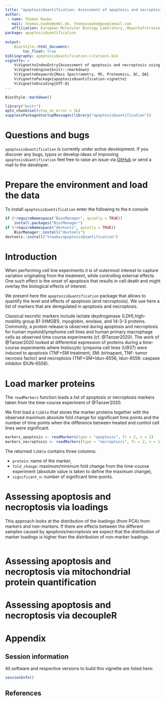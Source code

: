 ```yaml
---
title: "apoptosisQuantification: Assessment of apoptosis and necroptosis using proteomics"
author:
 - name: Thomas Naake
   mail: thomas.naake@embl.de, thomasnaake@googlemail.com
   affiliation: European Molecular Biology Laboratory, Meyerhofstrasse 1, 69117 Heidelberg
package: apoptosisQuantification
      
output:  
    BiocStyle::html_document:
        toc_float: true
bibliography: apoptosisQuantification-citations.bib
vignette: >
    %\VignetteIndexEntry{Assessment of apoptosis and necroptosis using proteomics"}
    %\VignetteEngine{knitr::rmarkdown}
    %\VignetteKeywords{Mass Spectrometry, MS, Proteomics, QC, QA}
    %\VignettePackage{apoptosisQuantification-vignette}
    %\VignetteEncoding{UTF-8}
---
```


```r
BiocStyle::markdown()
```

```r
library("knitr")
opts_chunk$set(stop_on_error = 1L)
suppressPackageStartupMessages(library("apoptosisQuantification"))
```

# Questions and bugs {-}

`apoptosisQuantification` is currently under active development. If you
discover any bugs, typos or develop ideas of improving
`apoptosisQuantification` feel free to raise an issue via
[GitHub](https://github.com/tnaake/apoptosisQuantification) or
send a mail to the developer.

# Prepare the environment and load the data {#sec-prepare}
To install `apoptosisQuantification` enter the following to the `R` console

```r
if (!requireNamespace("BiocManager", quietly = TRUE))
    install.packages("BiocManager")
if (!requireNamespace("devtools", quietly = TRUE))
    BiocManager::install("devtools")
devtools::install("tnaake/apoptosisQuantification")
```

# Introduction {#sec-intro}

When performing cell line experiments it is of outermost interest to capture
variation originating from the treatment, while controlling external 
effects. One such effect is the onset of apoptosis that results in cell death
and might overlay the biological effects of interest.

We present here the `apoptosisQuantification` package that allows to quantify
the level and effects of apoptosis (and necroptosis). We use here a list of
markers that are deregulated in apoptosis and necroptosis.

Classical necrotic markers include lactate deydrogenase (LDH),high-mobility 
group B1 (HMGB1), myoglobin, enolase, and 14-3-3 proteins. Commonly, a 
protein release is observed during apoptosis and necroptosis for human
myeloid/lymphoma cell lines and human primary macrophage cells as
observed time course experiments (cf. @Tanzer2020). The work of @Tanzer2020
looked at differential expression of proteins during a time-course experiments
where histiocytic lympoma cell lines (U937) were induced to apoptosis 
(TNF+SM treatment, 
SM: birinapant, TNF: tumor necrosis factor) 
and necroptosis (TNF+SM+Idun-6556, Idun-6556: caspase inhibitor IDUN-6556).

# Load marker proteins

The `readMarkers` function loads a list of apoptosis or necroptosis markers 
taken from the time-course experiment of @Tanzer2020.

We first load a `tibble` that stores the marker proteins together with the 
observed maximum absolute fold change for significant time points and the 
number of time points when the difference between treated and control cell lines
were significant.

```r
markers_apoptosis <- readMarkers(type = "apoptosis", fc = 2, n = 1)
markers_necroptosis <- readMarkers(type = "necroptosis", fc = 2, n = 1)
```

The returned `tibble` contains three columns:

 - `protein`: name of the marker, 
 - `fold_change`: maximum/minimum fold change from the time-course experiment 
    (absolute value is taken to define the maximum change), 
 - `significant_n`: number of significant time-points.


# Assessing apoptosis and necroptosis via loadings

This approach looks at the distribution of the loadings (from PCA) from markers
and non-markers. If there are effects between the different samples caused
by apoptosis/necroptosis we expect that the distribution of marker loadings
is higher than the distribution of non-marker loadings.

```r

```

# Assessing apoptosis and necroptosis via mitochondrial protein quantification

# Assessing apoptosis and necroptosis via decoupleR



# Appendix {-}

## Session information {-}

All software and respective versions to build this vignette are listed here:

```r
sessionInfo()
```

## References

